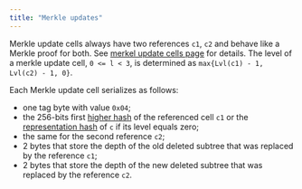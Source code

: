 ```yaml
---
title: "Merkle updates"
---
```


Merkle update cells always have two references `c1`, `c2` and behave like a Merkle proof for both. See [merkel update cells page](/ton/cells/merkle-update-cells)
for details. The level of a merkle update cell, `0 <= l < 3`, is determined as `max{Lvl(c1) - 1, Lvl(c2) - 1, 0}`.

Each Merkle update cell serializes as follows:
- one tag byte with value `0x04`;
- the 256-bits first [higher hash](/tvm/hashes) of the referenced cell `c1` or the [representation hash](/tvm/serialization/cells) of `c` if its level equals zero;
- the same for the second reference `c2`;
- 2 bytes that store the depth of the old deleted subtree that was replaced by the reference `c1`;
- 2 bytes that store the depth of the new deleted subtree that was replaced by the reference `c2`.
